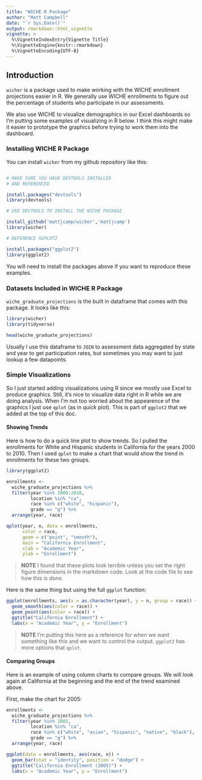 ```yaml
---
title: "WICHE R Package"
author: "Matt Campbell"
date: "`r Sys.Date()`"
output: rmarkdown::html_vignette
vignette: >
  %\VignetteIndexEntry{Vignette Title}
  %\VignetteEngine{knitr::rmarkdown}
  %\VignetteEncoding{UTF-8}
---
```


## Introduction

`wicher` is a package used to make working with the WICHE enrollment
projections easier in R. We generally use WICHE enrollments to figure
out the percentage of students who participate in our assessments.

We also use WICHE to visualize demographics in our Excel dashboards so I'm
putting some examples of visualizing in R below. I think this might make it
easier to prototype the graphics before trying to work them into the dashboard.

### Installing WICHE R Package

You can install `wicher` from my github repository like
this:

``` r

# MAKE SURE YOU HAVE DEVTOOLS INSTALLED
# AND REFERENCED

install.packages("devtools")
library(devtools)

# USE DEVTOOLS TO INSTALL THE WICHE PACKAGE 

install_github('mattjcamp/wicher','mattjcamp')
library(wicher)

# REFERENCE GGPLOT2

install.packages("ggplot2")
library(ggplot2)

```

You will need to install the packages above if you want to reproduce 
these examples.

### Datasets Included in WICHE R Package

`wiche_graduate_projections` is the built in dataframe that comes with
this package. It looks like this:

```r

library(wicher)
library(tidyverse)

head(wiche_graduate_projections)

```

Usually I use this dataframe to `JOIN` to assessment 
data aggregated by state and year to get participation rates, but sometimes 
you may want to just lookup a few datapoints.

### Simple Visualizations

So I just started adding visualizations using R since we 
mostly use Excel to produce graphics. Still, it's nice to 
visualize data right in R while we are doing analysis. When I'm
not too worried about the appearence of the graphics I just use
`qplot` (as in *quick* plot). This is part of `ggplot2` that 
we added at the top of this doc.

#### Showing Trends

Here is how to do a quick line plot to show trends. So I pulled the
enrollments for White and Hispanic students in California for the
years 2000 to 2010. Then I used `qplot` to make a chart that would 
show the trend in enrollments for these two groups.

```r

library(ggplot2)

enrollments <- 
  wiche_graduate_projections %>% 
  filter(year %in% 2000:2010,
         location %in% "ca",
         race %in% c("white", "hispanic"),
         grade == "g") %>% 
  arrange(year, race)

qplot(year, n, data = enrollments,
      color = race,
      geom = c("point", "smooth"),
      main = "California Enrollment",
      xlab = "Academic Year",
      ylab = "Enrollment")

```      

>**NOTE** I found that these plots look terrible unless you set the right
figure dimensions in the markdown code. Look at the code file to see how this is
done.

Here is the same thing but using the full `ggplot` function:

```r

ggplot(enrollments, aes(x = as.character(year), y = n, group = race)) +
  geom_smooth(aes(color = race)) +
  geom_point(aes(color = race)) +
  ggtitle("California Enrollment") +
  labs(x = "Academic Year", y = "Enrollment")

```      

>**NOTE** I'm putting this here as a reference for when we want something
like this and we want to control the output. `ggplot2` has more options that `qplot`.

#### Comparing Groups

Here is an example of using column charts to compare groups. We will look again
at California at the beginning and the end of the trend examined above.

First, make the chart for 2005:

```r

enrollments <- 
  wiche_graduate_projections %>% 
  filter(year %in% 2005,
         location %in% "ca",
         race %in% c("white", "asian", "hispanic", "native", "black"),
         grade == "g") %>% 
  arrange(year, race)

ggplot(data = enrollments, aes(race, n)) +
  geom_bar(stat = "identity", position = "dodge") +
  ggtitle("California Enrollment (2005)") +
  labs(x = "Academic Year", y = "Enrollment")

```
